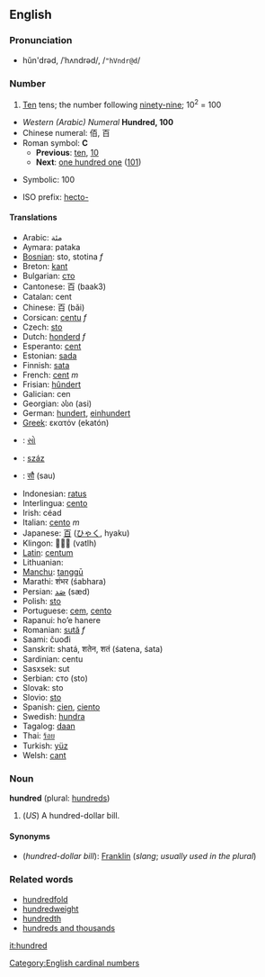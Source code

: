==English==
===Pronunciation===
*hŭn'drəd, /ˈhʌndrəd/, /<tt>"hVndr@d</tt>/

===Number===
#[[Ten]] tens; the number following [[ninety-nine]]; 10<sup>2</sup> = 100
*''Western (Arabic) Numeral'' '''Hundred, 100'''
*Chinese numeral: 佰, 百
*Roman symbol: '''C'''
**'''Previous''': [[ten]], [[10]]
**'''Next''': [[one hundred one]] ([[101]])

*Symbolic: 100

*ISO prefix: [[hecto-]]

====Translations====
*Arabic: مئة
*Aymara: pataka
*[[Bosnian]]: sto, stotina ''f''
*Breton: [[kant]]
*Bulgarian: [[сто]]
*Cantonese: 百 (baak3)
*Catalan: cent
*Chinese: 百 (bǎi)
*Corsican: [[centu]] ''f''
*Czech: [[sto#Czech|sto]]
*Dutch: [[honderd]] ''f''
*Esperanto: [[cent#Esperanto|cent]]
*Estonian: [[sada]]
*Finnish: [[sata]]
*French: [[cent#French|cent]] ''m''
*Frisian: [[hûndert]]
*Galician: cen
*Georgian: ასი (asi)
*German: [[hundert]], [[einhundert]]
*[[Greek]]: εκατόν (ekatón)
*{{gu}}: [[સો]]
*{{hu}}: [[száz]]
*{{hi}}: [[सौ]] (sau)
*Indonesian: [[ratus]]
*Interlingua: [[cento#Interlingua|cento]]
*Irish: céad
*Italian: [[cento#Italian|cento]] ''m''
*Japanese: [[百]] ([[ひゃく]], hyaku)
*Klingon:  (vatlh)
*[[Latin]]: [[centum]]
*Lithuanian: 
*[[Manchu]]: [[tanggū]]
*Marathi: शंभर (śabhara)
*Persian: [[صَد]] (sæd)
*Polish: [[sto#Polish|sto]]
*Portuguese: [[cem]], [[cento#Portuguese|cento]]
*Rapanui: ho’e hanere
*Romanian: [[sută]] ''f''
*Saami: čuođi
*Sanskrit: shatá, शतेन, शतं (śatena, śata)
*Sardinian: centu
*Sasxsek: sut
*Serbian: сто (sto)
*Slovak: sto
*Slovio: [[sto#Slovio|sto]]
*Spanish: [[cien]], [[ciento]]
*Swedish: [[hundra]]
*Tagalog: [[daan]]
*Thai: [[ร้อย]]
*Turkish: [[yüz]]
*Welsh: [[cant#Welsh|cant]]

===Noun===
'''hundred''' (plural: [[hundreds]])
#(''US'') A hundred-dollar bill.

====Synonyms====
*(''hundred-dollar bill''): [[Franklin]] (''slang''; ''usually used in the plural'')

===Related words===
*[[hundredfold]]
*[[hundredweight]]
*[[hundredth]]
*[[hundreds and thousands]]

[[Category:English cardinal numbers]]

[[it:hundred]]